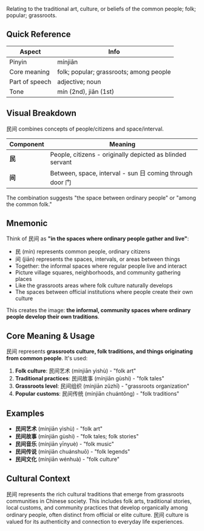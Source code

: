 Relating to the traditional art, culture, or beliefs of the common people; folk; popular; grassroots.

## Quick Reference

| Aspect         | Info                                    |
| -------------- | --------------------------------------- |
| Pinyin         | mínjiān                                 |
| Core meaning   | folk; popular; grassroots; among people |
| Part of speech | adjective; noun                         |
| Tone           | mín (2nd), jiān (1st)                   |

## Visual Breakdown

民间 combines concepts of people/citizens and space/interval.

| Component | Meaning                                                    |
| --------- | ---------------------------------------------------------- |
| **民**    | People, citizens - originally depicted as blinded servant |
| **间**    | Between, space, interval - sun 日 coming through door 门  |

The combination suggests "the space between ordinary people" or "among the common folk."

## Mnemonic

Think of 民间 as **"in the spaces where ordinary people gather and live"**:

- 民 (mín) represents common people, ordinary citizens
- 间 (jiān) represents the spaces, intervals, or areas between things
- Together: the informal spaces where regular people live and interact
- Picture village squares, neighborhoods, and community gathering places
- Like the grassroots areas where folk culture naturally develops
- The spaces between official institutions where people create their own culture

This creates the image: **the informal, community spaces where ordinary people develop their own traditions**.

## Core Meaning & Usage

民间 represents **grassroots culture, folk traditions, and things originating from common people**. It's used:

1. **Folk culture**: 民间艺术 (mínjiān yìshù) - "folk art"
2. **Traditional practices**: 民间故事 (mínjiān gùshi) - "folk tales"
3. **Grassroots level**: 民间组织 (mínjiān zǔzhī) - "grassroots organization"
4. **Popular customs**: 民间传统 (mínjiān chuántǒng) - "folk traditions"

## Examples

- **民间艺术** (mínjiān yìshù) - "folk art"
- **民间故事** (mínjiān gùshi) - "folk tales; folk stories"
- **民间音乐** (mínjiān yīnyuè) - "folk music"
- **民间传说** (mínjiān chuánshuō) - "folk legends"
- **民间文化** (mínjiān wénhuà) - "folk culture"

## Cultural Context

民间 represents the rich cultural traditions that emerge from grassroots communities in Chinese society. This includes folk arts, traditional stories, local customs, and community practices that develop organically among ordinary people, often distinct from official or elite culture. 民间 culture is valued for its authenticity and connection to everyday life experiences.
